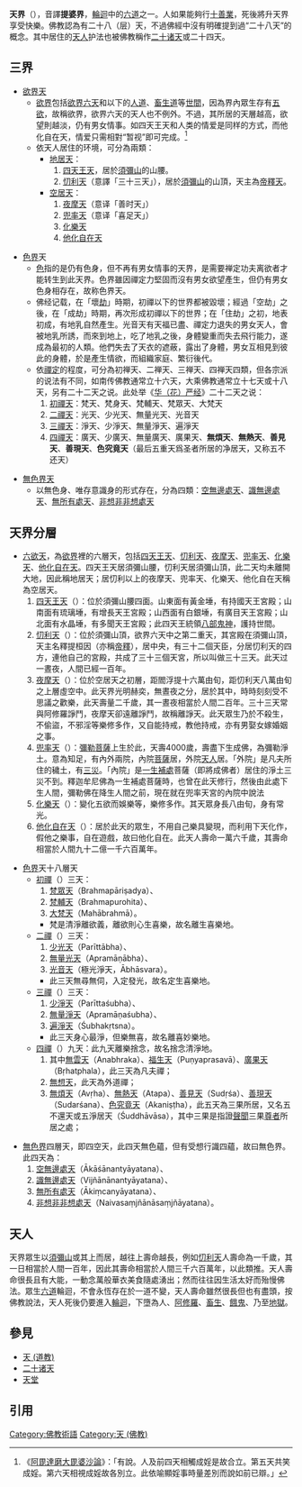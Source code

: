 {{Other uses|天 (消歧義)}}
{{佛教}}

'''天界'''（{{lang-sa|Deva-loka}}），音譯'''提婆界'''，[[輪迴|輪迴]]中的[[六道|六道]]之一。人如果能夠行[[十善|十善業]]，死後將升天界享受快樂。佛教認為有二十八（层）天，不過佛經中沒有明確提到過“二十八天”的概念。其中居住的[[天人_(佛教)|天人]]护法也被佛教稱作[[二十诸天|二十诸天]]或二十四天。

==三界==
{{main|三界}}
{{also|天人 (佛教)#各界特性}}

*[[六欲天|欲界天]]
**[[欲界|欲界]]包括[[六欲天|欲界六天]]和以下的[[人道|人道]]、[[畜生道|畜生道]]等[[世間|世間]]，因為界內眾生存有[[五欲|五欲]]，故稱欲界，欲界六天的天人也不例外。不過，其所居的天層越高，欲望則越淡，仍有男女情事。如四天王天和人类的情爱是同样的方式，而他化自在天，情爱只需相對“暂视”即可完成。<ref> 《[[阿毘達磨大毘婆沙論|阿毘達磨大毘婆沙論]]》：「有說。人及前四天相觸成婬是故合立。第五天共笑成婬。第六天相視成婬故各別立。此依喻顯婬事時量差別而說如前已辯。」</ref>
**依天人居住的环境，可分為兩類：
***[[地居天|地居天]]：
***#[[四天王天|四天王天]]，居於[[須彌山|須彌山]]的山腰。
***#[[忉利天|忉利天]]（意譯「三十三天」），居於[[須彌山|須彌山]]的山頂，天主為[[帝釋天|帝釋天]]。
***[[空居天|空居天]]：
***#[[夜摩天|夜摩天]]（意译「善时天」）
***#[[兜率天|兜率天]]（意译「喜足天」）
***#[[化樂天|化樂天]]
***#[[他化自在天|他化自在天]]

*[[色界|色界]]天
**[[色_(佛教)|色]]指的是仍有色身，但不再有男女情事的天界，是需要禅定功夫离欲者才能转生到此天界。色界雖因禪定力堅固而沒有男女欲望產生，但仍有男女色身相存在，故称色界天。
**佛经记载，在「壞[[劫_(时间)|劫]]」時期，初禪以下的世界都被毀壞；經過「空劫」之後，在「成劫」時期，再次形成初禪以下的世界；在「住劫」之初，地表初成，有地乳自然產生。光音天有天福已盡、禪定力退失的男女天人，會被地乳所誘，而來到地上，吃了地乳之後，身體變重而失去飛行能力，遂成為最初的人類。他們失去了天衣的遮蔽，露出了身體，男女互相見到彼此的身體，於是產生情欲，而組織家庭、繁衍後代。
**依[[禪定|禪定]]的程度，可分為初禅天、二禅天、三禅天、四禅天四類，但各宗派的说法有不同，如南传佛教通常立十六天，大乘佛教通常立十七天或十八天，另有二十二天之说。此处举《[[华严经|华（花）严经]]》二十二天之说：
**#[[初禪天|初禪天]]：梵天、梵身天、梵輔天、梵眾天、大梵天
**#[[二禪天|二禪天]]：光天、少光天、無量光天、光音天
**#[[三禪天|三禪天]]：淨天、少淨天、無量淨天、遍淨天
**#[[四禪天|四禪天]]：廣天、少廣天、無量廣天、廣果天、'''無煩天'''、'''無熱天'''、'''善見天'''、'''善現天'''、'''色究竟天'''（最后五重天爲圣者所居的净居天，又称五不还天）

*[[無色界天|無色界天]]
**以無色身、唯存意識身的形式存在，分為四類：[[空無邊處天|空無邊處天]]、[[識無邊處天|識無邊處天]]、[[無所有處天|無所有處天]]、[[非想非非想處天|非想非非想處天]]

==天界分層==
*[[六欲天|六欲天]]，為[[欲界|欲界]]裡的六層天，包括[[四天王天|四天王天]]、[[忉利天|忉利天]]、[[夜摩天|夜摩天]]、[[兜率天|兜率天]]、[[化樂天|化樂天]]、[[他化自在天|他化自在天]]。四天王天居須彌山腰，忉利天居須彌山頂，此二天均未離開大地，因此稱地居天；居忉利以上的夜摩天、兜率天、化樂天、他化自在天稱為空居天。
*#[[四天王天|四天王天]]（{{lang-sa|चातुर्महाराजिककायिक|Cāturmahā-rājikakāyika}}）：位於須彌山腰四面。山東面有黃金埵，有持國天王宮殿；山南面有琉璃埵，有增長天王宮殿；山西面有白銀埵，有廣目天王宮殿；山北面有水晶埵，有多聞天王宮殿；此四天王統領[[八部鬼神|八部鬼神]]，護持世間。
*#[[忉利天|忉利天]]（{{lang-sa|त्रायसत्रिंश|Trāyastriṃśa}}）：位於須彌山頂，欲界六天中之第二重天，其宮殿在須彌山頂，天主名釋提桓因（亦稱[[帝釋|帝釋]]），居中央，有三十二個天臣，分居忉利天的四方，連他自己的宮殿，共成了三十三個天宮，所以叫做三十三天。此天过一晝夜，人間已經一百年。
*#[[夜摩天|夜摩天]]（{{lang-sa|याम|Yāma}}）：位於空居天之初層，距閻浮提十六萬由旬，距忉利天八萬由旬之上層虛空中。此天界光明赫奕，無晝夜之分，居於其中，時時刻刻受不思議之歡樂，此天壽量二千歲，其一晝夜相當於人間二百年。三十三天常與阿修羅諍鬥，夜摩天卻遠離諍鬥，故稱離諍天。此天眾生乃於不殺生，不偷盜，不邪淫等樂修多作，又自能持戒，教他持戒，亦有男娶女嫁婚姻之事。
*#[[兜率天|兜率天]]（{{lang-sa|तुषित|Tuṣita}}）：[[彌勒菩薩|彌勒菩薩]]上生於此，天壽4000歲，壽盡下生成佛，為彌勒淨土。意為知足，有內外兩院，內院[[菩薩|菩薩]]居，外院[[天人_(佛教)|天人]]居。「外院」是凡夫所住的穢土，有[[劫_(時間)#三災|三災]]。「內院」是[[八相成道|一生補處]]菩薩（即將成佛者）居住的淨土三災不到。釋迦牟尼佛為一生補處菩薩時，也曾在此天修行，然後由此處下生人間，彌勒佛在降生人間之前，現在就在兜率天宮的內院中說法
*#[[化樂天|化樂天]]（{{lang-sa|निर्माणरति|Nirmāṇarati}}）：變化五欲而娛樂等，樂修多作。其天眾身長八由旬，身有常光。
*#[[他化自在天|他化自在天]]（{{lang-sa|परिनिर्मित वशवर्तिन्|Parinirmita-vaśavartin}}）：居於此天的眾生，不用自己樂具變現，而利用下天化作，假他之樂事，自在遊戲，故曰他化自在。此天人壽命一萬六千歲，其壽命相當於人間九十二億一千六百萬年。

* [[色界|色界]]天十八層天
**[[初禪|初禪]]（{{lang-sa|ब्रह्मा|Brahmā}}）三天：
**#[[梵眾天|梵眾天]]（Brahmapāriṣadya）、
**#[[梵輔天|梵輔天]]（Brahmapurohita）、
**#[[大梵天|大梵天]]（Mahābrahmā）。
***梵是清淨離欲義，離欲則心生喜樂，故名離生喜樂地。
**[[二禪|二禪]]（{{lang-sa|आभास्वर|Ābhāsvara}}）三天：
**#[[少光天|少光天]]（Parīttābha）、
**#[[無量光天|無量光天]]（Apramāṇābha）、
**#[[光音天|光音天]]（極光淨天，Ābhāsvara）。
***此三天無尋無伺，入定發光，故名定生喜樂地。
**[[三禪|三禪]]（{{lang-sa|शुभकृत्स्न|Śubhakṛtsna}}）三天：
**#[[少淨天|少淨天]]（Parīttaśubha）、
**#[[無量淨天|無量淨天]]（Apramāṇaśubha）、
**#[[遍淨天|遍淨天]]（Śubhakṛtsna）。
***此三天身心最淨，但樂無喜，故名離喜妙樂地。
**[[四禪|四禪]]（{{lang-sa|बृहत्फल|Bṛhatphala}}）九天：此九天離樂捨念，故名捨念清淨地。
**#其中[[無雲天|無雲天]]（Anabhraka）、[[福生天|福生天]]（Puṇyaprasavā）、[[廣果天|廣果天]]（Bṛhatphala），此三天為凡夫禪；
**#[[無想天|無想天]]，此天為外道禪；
**#[[無煩天|無煩天]]（Avṛha）、[[無熱天|無熱天]]（Atapa）、[[善見天|善見天]]（Sudṛśa）、[[善現天|善現天]]（Sudarśana）、[[色究竟天|色究竟天]]（Akaniṣṭha），此五天為三果所居，又名五不還天或五淨居天（Śuddhāvāsa），其中三果是指證[[聲聞|聲聞]]三果[[尊者|尊者]]所居之處；

* [[無色界|無色界]]四層天，即四空天，此四天無色蘊，但有受想行識四蘊，故曰無色界。此四天為：
*#[[空無邊處天|空無邊處天]]（Ākāśānantyāyatana）、
*#[[識無邊處天|識無邊處天]]（Vijñānānantyāyatana）、
*#[[無所有處天|無所有處天]]（Ākiṃcanyāyatana）、
*#[[非想非非想處天|非想非非想處天]]（Naivasaṃjñānāsaṃjñāyatana）。

==天人==
{{main|天人 (佛教)}}

天界眾生以[[須彌山|須彌山]]或其上而居，越往上壽命越長，例如[[忉利天|忉利天]]人壽命為一千歲，其一日相當於人間一百年，因此其壽命相當於人間三千六百萬年，以此類推。天人壽命很長且有大能，一動念萬般華衣美食隨處湧出；然而往往因生活太好而殆慢佛法。眾生[[六道|六道]]輪迴，不會永恆存在於一道不變，天人壽命雖然很長但也有盡頭，按佛教說法，天人死後仍要進入[[輪迴|輪迴]]，下墮為人、[[阿修羅|阿修羅]]、[[畜生|畜生]]、[[餓鬼|餓鬼]]、乃至[[地獄|地獄]]。

==參見==
*[[天_(道教)|天 (道教)]]
*[[二十诸天|二十诸天]]
*[[天堂|天堂]]

==引用==
{{reflist}}

{{六道}}
[[Category:佛教術語|Category:佛教術語]]
[[Category:天_(佛教)|Category:天 (佛教)]]